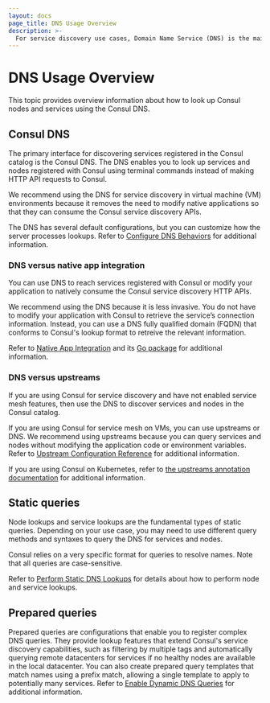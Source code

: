 ```yaml
---
layout: docs
page_title: DNS Usage Overview 
description: >-
  For service discovery use cases, Domain Name Service (DNS) is the main interface to look up, query, and address Consul nodes and services. Learn how a Consul DNS lookup can help you find services by tag, name, namespace, partition, datacenter, or domain.
---
```


# DNS Usage Overview

This topic provides overview information about how to look up Consul nodes and services using the Consul DNS. 

## Consul DNS
The primary interface for discovering services registered in the Consul catalog is the Consul DNS. The DNS enables you to look up services and nodes registered with Consul using terminal commands instead of making HTTP API requests to Consul. 

We recommend using the DNS for service discovery in virtual machine (VM) environments because it removes the need to modify native applications so that they can consume the Consul service discovery APIs.  

The DNS has several default configurations, but you can customize how the server processes lookups. Refer to [Configure DNS Behaviors]() for additional information. 

### DNS versus native app integration
You can use DNS to reach services registered with Consul or modify your application to natively consume the Consul service discovery HTTP APIs.

We recommend using the DNS because it is less invasive. You do not have to modify your application with Consul to retrieve the service’s connection information. Instead, you can use a DNS fully qualified domain (FQDN) that conforms to Consul's lookup format to retreive the relevant information.

Refer to [ Native App Integration](/consul/docs/connect/native) and its [Go package](/consul/docs/connect/native/go) for additional information. 

### DNS versus upstreams
If you are using Consul for service discovery and have not enabled service mesh features, then use the DNS to discover services and nodes in the Consul catalog. 

If you are using Consul for service mesh on VMs, you can use upstreams or DNS. We recommend using upstreams because you can query services and nodes without modifying the application code or environment variables. Refer to [Upstream Configuration Reference](/consul/docs/connect/registration/service-registration#upstream-configuration-reference) for additional information.

If you are using Consul on Kubernetes, refer to [the upstreams annotation documentation](/consul/docs/k8s/annotations-and-labels#consul-hashicorp-com-connect-service-upstreams) for additional information. 

## Static queries
Node lookups and service lookups are the fundamental types of static queries. Depending on your use case, you may need to use different query methods and syntaxes to query the DNS for services and nodes. 

Consul relies on a very specific format for queries to resolve names. Note that all queries are case-sensitive. 

Refer to [Perform Static DNS Lookups](/consul/docs/services/discovery/dns-static-lookups) for details about how to perform node and service lookups.  

## Prepared queries
Prepared queries are configurations that enable you to register complex DNS queries. They provide lookup features that extend Consul's service discovery capabilities, such as filtering by multiple tags and automatically querying remote datacenters for services if no healthy nodes are available in the local datacenter. You can also create prepared query templates that match names using a prefix match, allowing a single template to apply to potentially many services. Refer to [Enable Dynamic DNS Queries](/consul/docs/services/discovery/dns-dynamic-lookups) for additional information.

